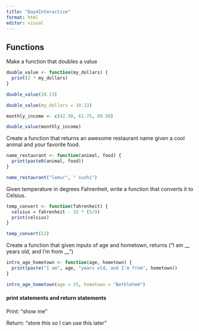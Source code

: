 ```yaml
---
title: "Day4Interactive"
format: html
editor: visual
---
```


## Functions

Make a function that doubles a value

```r
double_value <- function(my_dollars) {
  print(2 * my_dollars)
}
```

```r
double_value(10.13)

double_value(my_dollars = 10.13)
```

```r
monthly_income <- c(42.50, 61.75, 89.50)

double_value(monthly_income)
```

Create a function that returns an awesome restaurant name given a cool animal and your favorite food.

```r
name_restaurant <- function(animal, food) {
  print(paste0(animal, food))
}

name_restaurant("lemur", " sushi")
```

Given temperature in degrees Fahrenheit, write a function that converts it to Celsius.

```r

temp_convert <- function(fahrenheit) {
  celsius = fahrenheit - 32 * (5/9)
  print(celsius)
}

temp_convert(52)
```

Create a function that given inputs of age and hometown, returns ("I am \_\_ years old, and I'm from \_\_")

```r
intro_age_hometown <- function(age, hometown) {
  print(paste("I am", age, "years old, and I'm from", hometown))
}

intro_age_hometown(age = 25, hometown = "Bethlehem")
```

#### print statements and return statements

Print: "show me"

Return: "store this so I can use this later"
